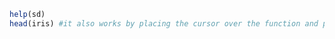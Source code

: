
```{r}
help(sd)
head(iris) #it also works by placing the cursor over the function and pressing F1
```

